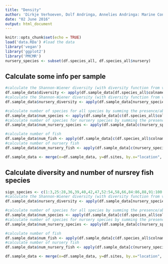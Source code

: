 ```yaml
---
title: "Density"
author: 'Dirkje Verhoeven, Dolf Andringa, Annelies Andringa: Marine Conservation Philippines'
date: "02 June 2016"
output: html_document
---
```


```r
knitr::opts_chunk$set(echo = TRUE)
load('data.RDa') #load the data
library('vegan')
library('ggplot2')
library('PMCMR')
nursery_species <- subset(df.species_all, df.species_all$nursery) 
```

## Calculate some info per sample

```r
#calculate the Shannon-Wiener diversity (with diversity function from vegan package) for all species
df.sample_data$diversity <- apply(df.sample_data[df.species_all$colname], MARGIN=1, diversity)
#calculate the Shannon-Wiener diversity (with diversity function from vegan package) for nursery species
df.sample_data$nursery_diversity <- apply(df.sample_data[nursery_species$colname], MARGIN=1, diversity)

#calculate number of species for all species by summing the presence/absence columns for those species
df.sample_data$num_species <- apply(df.sample_data[c(df.species_all$colname_pres)],MARGIN=1,sum)
#calculate number of species for nursery species by summing the presence/absence columns for those species
df.sample_data$num_nursery_species <- apply(df.sample_data[c(nursery_species$colname_pres)],MARGIN=1,sum)

#calculate number of fish
df.sample_data$num_fish <- apply(df.sample_data[c(df.species_all$colname)],MARGIN=1,sum)
#calculate number of nursery fish
df.sample_data$num_nursery_fish <- apply(df.sample_data[c(nursery_species$colname)],MARGIN=1,sum)

df.sample_data <- merge(x=df.sample_data, y=df.sites, by.x="location", by.y="name", all.x=TRUE)
```

## Calculate diversity and number of nursrey fish species

```r
sign_species <- c(1:3,25:28,36,39,40,42,47,52:54,58,66,84:86,88,91:100,102:104)
#calculate the Shannon-Wiener diversity (with diversity function from vegan package) for nursery species
df.sample_data$nursery_diversity <- apply(df.sample_data[nursery_species$colname], MARGIN=1, diversity)

#calculate number of species for all species by summing the presence/absence columns for those species
df.sample_data$num_species <- apply(df.sample_data[c(df.species_all$colname_pres)],MARGIN=1,sum)
#calculate number of species for nursery species by summing the presence/absence columns for those species
df.sample_data$num_nursery_species <- apply(df.sample_data[c(nursery_species$colname_pres)],MARGIN=1,sum)

#calculate number of fish
df.sample_data$num_fish <- apply(df.sample_data[c(df.species_all$colname)],MARGIN=1,sum)
#calculate number of nursery fish
df.sample_data$num_nursery_fish <- apply(df.sample_data[c(nursery_species$colname)],MARGIN=1,sum)

df.sample_data <- merge(x=df.sample_data, y=df.sites, by.x="location", by.y="name", all.x=TRUE)
```
